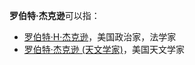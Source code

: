 '''罗伯特·杰克逊'''可以指：
* [[罗伯特·H·杰克逊|罗伯特·H·杰克逊]]，美国政治家，法学家
* [[罗伯特·杰克逊_(天文学家)|罗伯特·杰克逊 (天文学家)]]，美国天文学家

{{Disambiguation|Cat=六字人名譯名消歧義}}